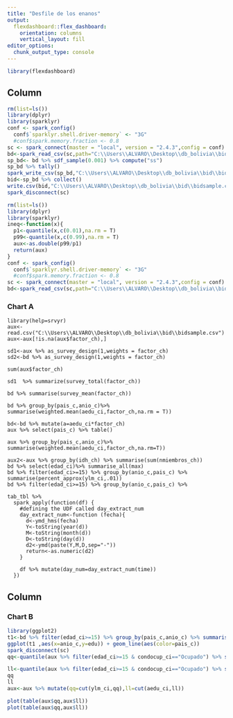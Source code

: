 ```yaml
---
title: "Desfile de los enanos"
output: 
  flexdashboard::flex_dashboard:
    orientation: columns
    vertical_layout: fill
editor_options: 
  chunk_output_type: console
---
```


```r
library(flexdashboard)
```

Column {data-width=650}
-----------------------------------------------------------------------

```r
rm(list=ls())
library(dplyr)
library(sparklyr)
conf <- spark_config()
  conf$`sparklyr.shell.driver-memory` <- "3G"
  #conf$spark.memory.fraction <- 0.8 
sc <- spark_connect(master = "local", version = "2.4.3",config = conf)  
bd<-spark_read_csv(sc,path="C:\\Users\\ALVARO\\Desktop\\db_bolivia\\bid\\bid.csv",name="bid")
sp_bd<- bd %>% sdf_sample(0.001) %>% compute("ss")
sp_bd %>% tally()
spark_write_csv(sp_bd,"C:\\Users\\ALVARO\\Desktop\\db_bolivia\\bid\\bidsample.csv")
bid<-sp_bd %>% collect()
write.csv(bid,"C:\\Users\\ALVARO\\Desktop\\db_bolivia\\bid\\bidsample.csv")
spark_disconnect(sc)
```

```r
rm(list=ls())
library(dplyr)
library(sparklyr)
ineq<-function(x){
  p1<-quantile(x,c(0.01),na.rm = T)
  p99<-quantile(x,c(0.99),na.rm = T)
  aux<-as.double(p99/p1)
  return(aux)
}
conf <- spark_config()
  conf$`sparklyr.shell.driver-memory` <- "3G"
  #conf$spark.memory.fraction <- 0.8 
sc <- spark_connect(master = "local", version = "2.4.3",config = conf)  
bd<-spark_read_csv(sc,path="C:\\Users\\ALVARO\\Desktop\\db_bolivia\\bid\\bidsample.csv",name="bid")
```

### Chart A

```{eval=F}
library(help=srvyr)
aux<-read.csv("C:\\Users\\ALVARO\\Desktop\\db_bolivia\\bid\\bidsample.csv")
aux<-aux[!is.na(aux$factor_ch),]

sd1<-aux %>% as_survey_design(1,weights = factor_ch)
sd2<-bd %>% as_survey_design(1,weights = factor_ch)

sum(aux$factor_ch)

sd1  %>% summarize(survey_total(factor_ch))

bd %>% summarise(survey_mean(factor_ch))

bd %>% group_by(pais_c,anio_c)%>%  summarise(weighted.mean(aedu_ci,factor_ch,na.rm = T))

bd<-bd %>% mutate(a=aedu_ci*factor_ch)
aux %>% select(pais_c) %>% table()

aux %>% group_by(pais_c,anio_c)%>%  summarise(weighted.mean(aedu_ci,factor_ch,na.rm=T))

aux2<-aux %>% group_by(idh_ch) %>% summarise(sum(nmiembros_ch))
bd %>% select(edad_ci)%>% summarise_all(max)
bd %>% filter(edad_ci>=15) %>% group_by(anio_c,pais_c) %>% summarise(percent_approx(ylm_ci,.01))
bd %>% filter(edad_ci>=15) %>% group_by(anio_c,pais_c) %>% 

tab_tbl %>%
  spark_apply(function(df) {
    #defining the UDF called day_extract_num
    day_extract_num<-function (fecha){
      d<-ymd_hms(fecha)
      Y<-toString(year(d))
      M<-toString(month(d))
      D<-toString(day(d))
      d2<-ymd(paste(Y,M,D,sep="-"))
      return<-as.numeric(d2)
    }

    df %>% mutate(day_num=day_extract_num(time))
  })

```

Column {data-width=350}
-----------------------------------------------------------------------

### Chart B

```r
library(ggplot2)
t1<-bd %>% filter(edad_ci>=15) %>% group_by(pais_c,anio_c) %>% summarise(edu=mean(aedu_ci),ylab=mean(ylm_ci)) %>% collect()
ggplot(t1 ,aes(x=anio_c,y=edu)) + geom_line(aes(color=pais_c))
spark_disconnect(sc)
qq<-quantile(aux %>% filter(edad_ci>=15 & condocup_ci=="Ocupado") %>% select(ylm_ci),seq(0,1,0.10),na.rm=T)

ll<-quantile(aux %>% filter(edad_ci>=15 & condocup_ci=="Ocupado") %>% select(aedu_ci),seq(0,1,0.10),na.rm=T)
qq
ll
aux<-aux %>% mutate(qq=cut(ylm_ci,qq),ll=cut(aedu_ci,ll))

plot(table(aux$qq,aux$ll))
plot(table(aux$qq,aux$ll))
```


